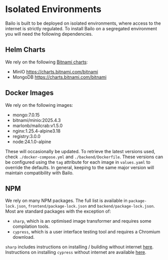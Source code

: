 
# Isolated Environments

Bailo is built to be deployed on isolated environments, where access to the internet is strictly regulated. To install
Bailo on a segregated environment you will need the following dependencies.

## Helm Charts

We rely on the following [Bitnami charts](https://charts.bitnami.com/):

- MinIO https://charts.bitnami.com/bitnami
- MongoDB https://charts.bitnami.com/bitnami

## Docker Images

We rely on the following images:

- mongo:7.0.15
- bitnami/minio:2025.4.3
- marlonb/mailcrab:v1.5.0
- nginx:1.25.4-alpine3.18
- registry:3.0.0
- node:24.1.0-alpine

These will occasionally be updated. To retrieve the latest versions used, check `./docker-compose.yml` and
`./backend/Dockerfile`. These versions can be configured using the `tag` attribute for each image in `values.yaml` to
override the defaults. In general, keeping to the same major version will maintain compatibility with Bailo.

## NPM

We rely on many NPM packages. The full list is available in `package-lock.json`, `frontend/package-lock.json` and
`backend/package-lock.json`. Most are standard packages with the exception of:

- `sharp`, which is an optimised image transformer and requires some compilation tools.
- `cypress`, which is a user interface testing tool and requires a Chromium download.

`sharp` includes instructions on installing / building without internet [here](https://sharp.pixelplumbing.com/install).
Instructions on installing `cypress` without internet are available
[here](https://docs.cypress.io/guides/references/advanced-installation).


